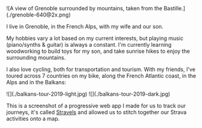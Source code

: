 <WideContainer>
  ![A view of Grenoble surrounded by mountains, taken from the
  Bastille.](./grenoble-640@2x.png)
</WideContainer>

I live in Grenoble, in the French Alps, with my wife and our son.

My hobbies vary a lot based on my current interests, but playing music (piano/synths & guitar) is always a constant. I'm currently learning woodworking to build toys for my son, and take sunrise hikes to enjoy the surrounding mountains.

I also love cycling, both for transportation and tourism. With my friends, I've toured across 7 countries on my bike, along the French Atlantic coast, in the Alps and in the Balkans:


<BrowserWindowFrame className="block dark:hidden" url="https://stravels.io">
  ![](./balkans-tour-2019-light.jpg)
</BrowserWindowFrame>

<BrowserWindowFrame className="hidden dark:block" url="https://stravels.io">
  ![](./balkans-tour-2019-dark.jpg)
</BrowserWindowFrame>

This is a screenshot of a progressive web app I made for us to track our
journeys, it's called [Stravels](https://stravels.io) and allowed us to stitch
together our Strava activities onto a map.
